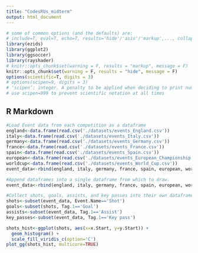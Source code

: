 ```yaml
---
title: "CodesRUs_midterm"
output: html_document
---
```


```r
# some of common options (and the defaults) are: 
# include=T, eval=T, echo=T, results='hide'/'asis'/'markup',..., collapse=F, warning=T, message=T, error=T, cache=T, fig.width=6, fig.height=4, fig.dim=c(6,4) #inches, fig.align='left'/'center','right', 
library(ezids)
library(ggplot2)
library(ggsoccer)
library(rayshader)
# knitr::opts_chunk$set(warning = F, results = "markup", message = F)
knitr::opts_chunk$set(warning = F, results = "hide", message = F)
options(scientific=T, digits = 3) 
# options(scipen=9, digits = 3) 
# ‘scipen’: integer. A penalty to be applied when deciding to print numeric values in fixed or exponential notation.  Positive values bias towards fixed and negative towards scientific notation: fixed notation will be preferred unless it is more than ‘scipen’ digits wider.
# use scipen=999 to prevent scientific notation at all times
```

## R Markdown

```r
#Load Event data from each competition as a dataframe
england<-data.frame(read.csv('./datasets/events_England.csv'))
italy<-data.frame(read.csv('./datasets/events_Italy.csv'))
germany<-data.frame(read.csv('./datasets/events_Germany.csv'))
france<-data.frame(read.csv('./datasets/events_France.csv'))
spain<-data.frame(read.csv('./datasets/events_Spain.csv'))
european<-data.frame(read.csv('./datasets/events_European_Championship.csv'))
worldcup<-data.frame(read.csv('./datasets/events_World_Cup.csv'))
event_data<-rbind(england, italy, germany, france, spain, european, worldcup)
```

```r
#Append dataframes into a single dataframe from which to draw.
event_data<-rbind(england, italy, germany, france, spain, european, worldcup)
```

```r
#Collect shots, goals, assists, and key passes into their own dataframes
shots<-subset(event_data, Event.Name=='Shot')
goals<-subset(shots, Tag.1=='Goal')
assists<-subset(event_data, Tag.1=='Assist')
key_passes<-subset(event_data, Tag.1=='Key pass')
```

```r
shots_hist<-ggplot(shots, aes(x=x.Start, y=y.Start)) +
  geom_histogram() +
  scale_fill_viridis_c(option='C')
plot_gg(shots_hist, multicore=TRUE)
```
